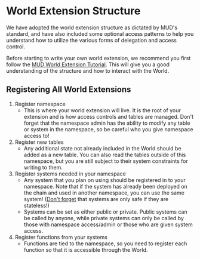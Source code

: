 # World Extension Structure

We have adopted the world extension structure as dictated by MUD's standard, and have
also included some optional access patterns to help you understand how to utilize the various
forms of delegation and access control.

Before starting to write your own world extension, we recommend you first follow the [MUD World Extension
Tutorial](https://mud.dev/guides/extending-a-world). This will give you a good understanding of the
structure and how to interact with the World.

## Registering All World Extensions

1. Register namespace
   - This is where your world extension will live. It is the root of your
     extension and is how access controls and tables are managed. Don't forget
     that the namespace admin has the ability to modify any table or system in the
     namespace, so be careful who you give namespace access to!
2. Register new tables
   - Any additional state not already included in the World should be added
     as a new table. You can also read the tables outside of this namespace,
     but you are still subject to their system constraints for writing to them.
3. Register systems needed in your namespace
   - Any system that you plan on using should be
     registered in to your namespace. Note that if the
     system has already been deployed on the chain and used in another
     namespace, you can use the same system! ([Don't forget](./footguns.mdx) that systems are only
     safe if they are stateless!)
   - Systems can be set as either public or private. Public systems can be called by anyone, while private systems
     can only be called by those with namespace access/admin or those who are given system access.
4. Register functions from your systems
   - Functions are tied to the namespace, so you need to register each function
     so that it is accessible through the World.
